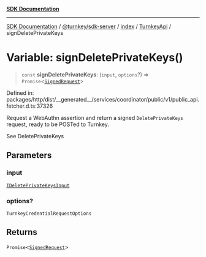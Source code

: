 [**SDK Documentation**](../../../../../../README.mdx)

***

[SDK Documentation](../../../../../../packages.mdx) / [@turnkey/sdk-server](../../../../README.mdx) / [index](../../../README.mdx) / [TurnkeyApi](../README.mdx) / signDeletePrivateKeys

# Variable: signDeletePrivateKeys()

> `const` **signDeletePrivateKeys**: (`input`, `options`?) => `Promise`\<[`SignedRequest`](../../../../../http/index/type-aliases/SignedRequest.mdx)\>

Defined in: packages/http/dist/\_\_generated\_\_/services/coordinator/public/v1/public\_api.fetcher.d.ts:37326

Request a WebAuthn assertion and return a signed `DeletePrivateKeys` request, ready to be POSTed to Turnkey.

See DeletePrivateKeys

## Parameters

### input

[`TDeletePrivateKeysInput`](../type-aliases/TDeletePrivateKeysInput.mdx)

### options?

`TurnkeyCredentialRequestOptions`

## Returns

`Promise`\<[`SignedRequest`](../../../../../http/index/type-aliases/SignedRequest.mdx)\>
